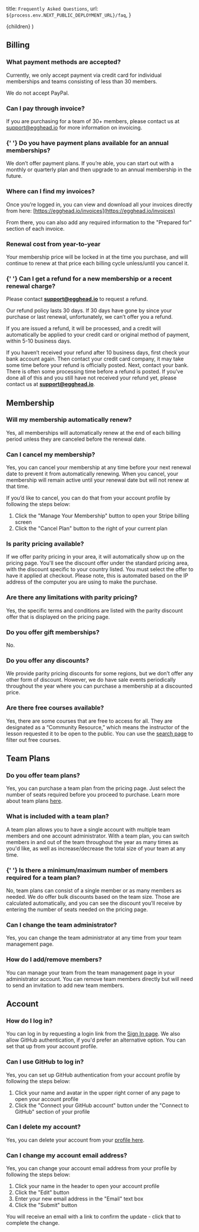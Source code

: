   title: `Frequently Asked Questions`,
  url: `${process.env.NEXT_PUBLIC_DEPLOYMENT_URL}/faq`,
}

  <DefaultLayout meta={meta}>{children}</DefaultLayout>
)

## Billing

<h3 id="payment-methods"> What payment methods are accepted?</h3>

Currently, we only accept payment via credit card for individual memberships and teams consisting of less than 30 members.

We do not accept PayPal.

<h3 id="pay-invoice"> Can I pay through invoice?</h3>

If you are purchasing for a team of 30+ members, please contact us at support@egghead.io for more information on invoicing.

<h3 id="payment-plans">
  {' '}
  Do you have payment plans available for an annual memberships?
</h3>

We don’t offer payment plans. If you’re able, you can start out with a monthly or quarterly plan and then upgrade to an annual membership in the future.

<h3 id="find-invoice"> Where can I find my invoices?</h3>

Once you’re logged in, you can view and download all your invoices directly from here: [https://egghead.io/invoices](https://egghead.io/invoices)

From there, you can also add any required information to the "Prepared for" section of each invoice.

<h3 id="renewal-cost"> Renewal cost from year-to-year</h3>

Your membership price will be locked in at the time you purchase, and will continue to renew at that price each billing cycle unless/until you cancel it.

<h3 id="refund-recent-charge">
  {' '}
  Can I get a refund for a new membership or a recent renewal charge?
</h3>

Please contact **[support@egghead.io](mailto:support@egghead.io)** to request a refund.

Our refund policy lasts 30 days. If 30 days have gone by since your purchase or last renewal, unfortunately, we can’t offer you a refund.

If you are issued a refund, it will be processed, and a credit will automatically be applied to your credit card or original method of payment, within 5-10 business days.

If you haven’t received your refund after 10 business days, first check your bank account again. Then contact your credit card company, it may take some time before your refund is officially posted. Next, contact your bank. There is often some processing time before a refund is posted. If you’ve done all of this and you still have not received your refund yet, please contact us at **[support@egghead.io](mailto:support@egghead.io)**.

## Membership

<h3 id="auto-renew"> Will my membership automatically renew?</h3>

Yes, all memberships will automatically renew at the end of each billing period unless they are canceled before the renewal date.

<h3 id="cancel-membership">Can I cancel my membership?</h3>

Yes, you can cancel your membership at any time before your next renewal date to prevent it from automatically renewing. When you cancel, your membership will remain active until your renewal date but will not renew at that time.

If you’d like to cancel, you can do that from your account profile by following the steps below:

1. Click the "Manage Your Membership" button to open your Stripe billing screen
2. Click the "Cancel Plan" button to the right of your current plan

<h3 id="ppp"> Is parity pricing available?</h3>

If we offer parity pricing in your area, it will automatically show up on the pricing page. You'll see the discount offer under the standard pricing area, with the discount specific to your country listed. You must select the offer to have it applied at checkout. Please note, this is automated based on the IP address of the computer you are using to make the purchase.

<h3 id="ppp-limatations"> Are there any limitations with parity pricing?</h3>

Yes, the specific terms and conditions are listed with the parity discount offer that is displayed on the pricing page.

<h3 id="gifts"> Do you offer gift memberships?</h3>

No.

<h3 id="discounts"> Do you offer any discounts?</h3>

We provide parity pricing discounts for some regions, but we don’t offer any other form of discount. However, we do have sale events periodically throughout the year where you can purchase a membership at a discounted price.

<h3 id="free-courses"> Are there free courses available?</h3>

Yes, there are some courses that are free to access for all. They are designated as a “Community Resource,” which means the instructor of the lesson requested it to be open to the public. You can use the [search page](https://egghead.io/q) to filter out free courses.

## Team Plans

<h3 id="team-plans"> Do you offer team plans?</h3>

Yes, you can purchase a team plan from the pricing page. Just select the number of seats required before you proceed to purchase. Learn more about team plans [here](https://egghead.io/egghead-for-teams).

<h3 id="team-plan-features"> What is included with a team plan?</h3>

A team plan allows you to have a single account with multiple team members and one account administrator. With a team plan, you can switch members in and out of the team throughout the year as many times as you'd like, as well as increase/decrease the total size of your team at any time.

<h3 id="team-plan-reqs">
  {' '}
  Is there a minimum/maximum number of members required for a team plan?
</h3>

No, team plans can consist of a single member or as many members as needed. We do offer bulk discounts based on the team size. Those are calculated automatically, and you can see the discount you’ll receive by entering the number of seats needed on the pricing page.

<h3 id="change-team-admin"> Can I change the team administrator?</h3>

Yes, you can change the team administrator at any time from your team management page.

<h3 id="add-remove-team-member"> How do I add/remove members?</h3>

You can manage your team from the team management page in your administrator account. You can remove team members directly but will need to send an invitation to add new team members.

## Account

<h3 id="log-in"> How do I log in?</h3>

You can log in by requesting a login link from the [Sign In page](https://egghead.io/login). We also allow GitHub authentication, if you'd prefer an alternative option. You can set that up from your account profile.

<h3 id="log-in-with-github"> Can I use GitHub to log in?</h3>

Yes, you can set up GitHub authentication from your account profile by following the steps below:

1. Click your name and avatar in the upper right corner of any page to open your account profile
2. Click the "Connect your GitHub account" button under the "Connect to GitHub" section of your profile

<h3 id="delete-account"> Can I delete my account?</h3>

Yes, you can delete your account from your [profile here](https://egghead.io/user/profile).

<h3 id="change-email"> Can I change my account email address?</h3>

Yes, you can change your account email address from your profile by following the steps below:

1. Click your name in the header to open your account profile
2. Click the "Edit" button
3. Enter your new email address in the "Email" text box
4. Click the "Submit" button

You will receive an email with a link to confirm the update - click that to complete the change.
